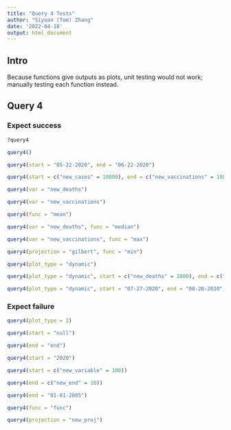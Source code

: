 ```yaml
---
title: "Query 4 Tests"
author: "Siyuan (Tom) Zhang"
date: '2022-04-18'
output: html_document
---
```


## Intro

Because functions give outputs as plots, unit testing would not work; manually testing each function instead.

## Query 4

### Expect success

```r
?query4
```

```r
query4()
```

```r
query4(start = "05-22-2020", end = "06-22-2020")
```

```r
query4(start = c("new_cases" = 10000), end = c("new_vaccinations" = 100))
```

```r
query4(var = "new_deaths")
```

```r
query4(var = "new_vaccinations")
```

```r
query4(func = "mean")
```

```r
query4(var = "new_deaths", func = "median")
```

```r
query4(var = "new_vaccinations", func = "max")
```

```r
query4(projection = "gilbert", func = "min")
```

```r
query4(plot_type = "dynamic")
```

```r
query4(plot_type = "dynamic", start = c("new_deaths" = 1000), end = c("new_cases" = 10000))
```

```r
query4(plot_type = "dynamic", start = "07-27-2020", end = "08-28-2020", var = "new_deaths", func = "median", projection = "globular")
```

### Expect failure

```r
query4(plot_type = 2)
```

```r
query4(start = "null")
```

```r
query4(end = "end")
```

```r
query4(start = "2020")
```

```r
query4(start = c("new_variable" = 100))
```

```r
query4(end = c("new_end" = 10))
```

```r
query4(end = "01-01-2005")
```

```r
query4(func = "func")
```

```r
query4(projection = "new_proj")
```
